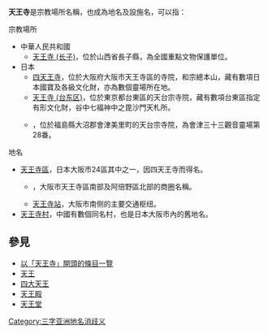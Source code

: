 '''天王寺'''是宗教場所名稱，也成為地名及設施名，可以指：

;宗教場所
* 中華人民共和國
** [[天王寺_(长子)|天王寺 (长子)]]，位於山西省長子縣，為全國重點文物保護單位。
* 日本
** [[四天王寺|四天王寺]]，位於大阪府大阪市天王寺區的寺院，和宗總本山，藏有數項日本國寶及各級文化財，亦為數個靈場所在地。
** [[天王寺_(台东区)|天王寺 (台东区)]]，位於東京都台東區的天台宗寺院，藏有數項台東區指定有形文化財，谷中七福神中之毘沙門天札所。
** {{link-ja|天王寺 (會津美里町)|天王寺 (福島県会津美里町)}}，位於福島縣大沼郡會津美里町的天台宗寺院，為會津三十三觀音靈場第28番。

;地名
* [[天王寺區|天王寺區]]，日本大阪市24區其中之一，因四天王寺而得名。
** {{link-ja|天王寺 (日本商圈)|天王寺}}，大阪市天王寺區南部及阿倍野區北部的商圈名稱。
** [[天王寺站|天王寺站]]，大阪市南侧的主要交通枢纽。
* [[天王寺村|天王寺村]]，中國有數個同名村，也是日本大阪市內的舊地名。

==參見==
* [[Special:前缀索引/天王寺|以「天王寺」開頭的條目一覽]]
* [[天王|天王]]
* [[四大天王|四大天王]]
* [[天王殿|天王殿]]
* [[天王堂|天王堂]]

{{disambiguation|Cat=三字佛寺消歧義}}
[[Category:三字亚洲地名消歧义|Category:三字亚洲地名消歧义]]